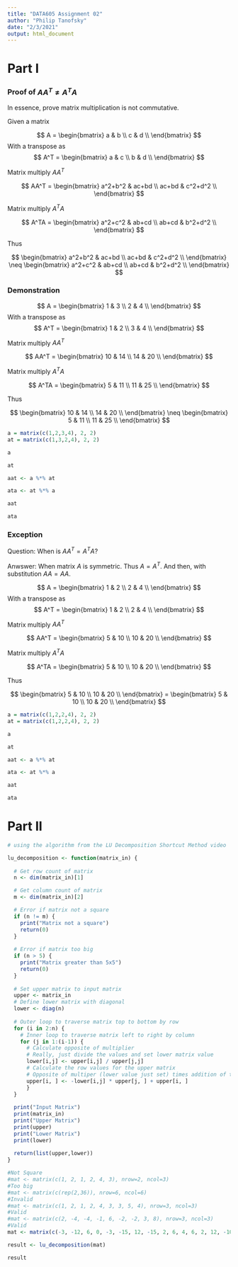 ```yaml
---
title: "DATA605 Assignment 02"
author: "Philip Tanofsky"
date: "2/3/2021"
output: html_document
---
```


# Part I

### Proof of $AA^T \neq A^TA$

In essence, prove matrix multiplication is not commutative.

Given a matrix

$$
A = 
\begin{bmatrix}
    a & b \\
    c & d \\
\end{bmatrix}
$$
With a transpose as
$$
A^T = 
\begin{bmatrix}
    a & c \\
    b & d \\
\end{bmatrix}
$$

Matrix multiply $AA^T$

$$
AA^T = 
\begin{bmatrix}
    a^2+b^2 & ac+bd \\
    ac+bd & c^2+d^2 \\
\end{bmatrix}
$$

Matrix multiply $A^TA$

$$
A^TA = 
\begin{bmatrix}
    a^2+c^2 & ab+cd \\
    ab+cd & b^2+d^2 \\
\end{bmatrix}
$$

Thus

$$
\begin{bmatrix}
    a^2+b^2 & ac+bd \\
    ac+bd & c^2+d^2 \\
\end{bmatrix}
\neq
\begin{bmatrix}
    a^2+c^2 & ab+cd \\
    ab+cd & b^2+d^2 \\
\end{bmatrix}
$$

### Demonstration

$$
A = 
\begin{bmatrix}
    1 & 3 \\
    2 & 4 \\
\end{bmatrix}
$$
With a transpose as
$$
A^T = 
\begin{bmatrix}
    1 & 2 \\
    3 & 4 \\
\end{bmatrix}
$$

Matrix multiply $AA^T$

$$
AA^T = 
\begin{bmatrix}
    10 & 14 \\
    14 & 20 \\
\end{bmatrix}
$$

Matrix multiply $A^TA$

$$
A^TA = 
\begin{bmatrix}
    5 & 11 \\
    11 & 25 \\
\end{bmatrix}
$$

Thus

$$
\begin{bmatrix}
    10 & 14 \\
    14 & 20 \\
\end{bmatrix}
\neq
\begin{bmatrix}
    5 & 11 \\
    11 & 25 \\
\end{bmatrix}
$$

```r
a = matrix(c(1,2,3,4), 2, 2)
at = matrix(c(1,3,2,4), 2, 2)

a

at

aat <- a %*% at

ata <- at %*% a

aat

ata
```

### Exception

Question: When is $AA^T = A^TA$?

Anwswer: When matrix $A$ is symmetric. Thus $A = A^T$. And then, with substitution $AA = AA$.

$$
A = 
\begin{bmatrix}
    1 & 2 \\
    2 & 4 \\
\end{bmatrix}
$$
With a transpose as
$$
A^T = 
\begin{bmatrix}
    1 & 2 \\
    2 & 4 \\
\end{bmatrix}
$$

Matrix multiply $AA^T$

$$
AA^T = 
\begin{bmatrix}
    5 & 10 \\
    10 & 20 \\
\end{bmatrix}
$$

Matrix multiply $A^TA$

$$
A^TA = 
\begin{bmatrix}
    5 & 10 \\
    10 & 20 \\
\end{bmatrix}
$$

Thus

$$
\begin{bmatrix}
    5 & 10 \\
    10 & 20 \\
\end{bmatrix}
=
\begin{bmatrix}
    5 & 10 \\
    10 & 20 \\
\end{bmatrix}
$$

```r
a = matrix(c(1,2,2,4), 2, 2)
at = matrix(c(1,2,2,4), 2, 2)

a

at

aat <- a %*% at

ata <- at %*% a

aat

ata
```

# Part II

```r
# using the algorithm from the LU Decomposition Shortcut Method video

lu_decomposition <- function(matrix_in) {
  
  # Get row count of matrix
  n <- dim(matrix_in)[1]

  # Get column count of matrix  
  m <- dim(matrix_in)[2]

  # Error if matrix not a square
  if (n != m) {
    print("Matrix not a square")
    return(0)
  }
  
  # Error if matrix too big
  if (n > 5) {
    print("Matrix greater than 5x5")
    return(0)
  }
  
  # Set upper matrix to input matrix
  upper <- matrix_in
  # Define lower matrix with diagonal
  lower <- diag(n)
  
  # Outer loop to traverse matrix top to bottom by row
  for (i in 2:n) {
    # Inner loop to traverse matrix left to right by column
    for (j in 1:(i-1)) {
      # Calculate opposite of multiplier
      # Really, just divide the values and set lower matrix value
      lower[i,j] <- upper[i,j] / upper[j,j]
      # Calculate the row values for the upper matrix
      # Opposite of multiper (lower value just set) times addition of two rows in upper matrix
      upper[i, ] <- -lower[i,j] * upper[j, ] + upper[i, ]
      }
  }
  
  print("Input Matrix")
  print(matrix_in)
  print("Upper Matrix")
  print(upper)
  print("Lower Matrix")
  print(lower)
  
  return(list(upper,lower))
}

#Not Square
#mat <- matrix(c(1, 2, 1, 2, 4, 3), nrow=2, ncol=3)
#Too big
#mat <- matrix(c(rep(2,36)), nrow=6, ncol=6)
#Invalid
#mat <- matrix(c(1, 2, 1, 2, 4, 3, 3, 5, 4), nrow=3, ncol=3)
#Valid
#mat <- matrix(c(2, -4, -4, -1, 6, -2, -2, 3, 8), nrow=3, ncol=3)
#Valid
mat <- matrix(c(-3, -12, 6, 0, -3, -15, 12, -15, 2, 6, 4, 6, 2, 12, -10, 29), nrow=4, ncol=4)

result <- lu_decomposition(mat)

result
```


